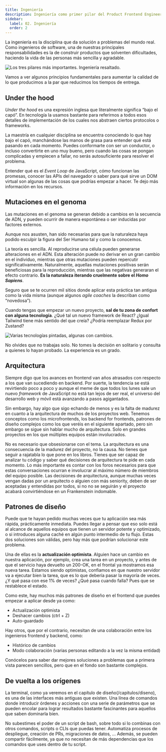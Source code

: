 ```yaml
---
title: Ingeniería
description: Ingeniería como primer pilar del Product Frontend Engineer
sidebar:
  label: 02. Ingeniería
  order: 2
---
```


La ingeniería es la disciplina que da solución a problemas del mundo real. Como ingenieros de software, una de nuestras principales responsabilidades es la de construir productos que solventen dificultades, haciendo la vida de las personas más sencilla y agradable.

<Image src={TechPillar} alt="Los tres pilares más importantes. Ingeniería resaltado." />

Vamos a ver algunos principios fundamentales para aumentar la calidad de lo que producimos a la par que reducimos los tiempos de entrega.

## Under the hood

_Under the hood_ es una expresión inglesa que literalmente significa “bajo el capó”. En tecnología la usamos bastante para referirnos a todos esos detalles de implementación de los cuales nos abstraen ciertos protocolos o frameworks.

La maestría en cualquier disciplina se encuentra conociendo lo que hay bajo el capó, manchándose las manos de grasa para entender qué está pasando en cada momento. Puedes conformarte con ser un conductor, o incluso convertirte en uno muy bueno, pero cuando las cosas se pongan complicadas y empiecen a fallar, no serás autosuficiente para resolver el problema.

Entender qué es el _Event Loop_ de JavaScript, cómo funcionan las promesas, conocer las APIs del navegador o saber para qué sirve un DOM virtual son algunas de las cosas que podrías empezar a hacer. Te dejo más información en los recursos.

## Mutaciones en el genoma

Las mutaciones en el genoma se generan debido a cambios en la secuencia de ADN, y pueden ocurrir de manera espontánea o ser inducidas por factores externos.

Aunque nos asusten, han sido necesarias para que la naturaleza haya podido esculpir la figura del Ser Humano tal y como la conocemos.

La teoría es sencilla. Al reproducirse una célula pueden generarse alteraciones en el ADN. Esta alteración puede no derivar en un gran cambio en el individuo, mientras que otras mutaciones pueden repercutir significativamente. Naturalmente, aquellas mutaciones positivas serán beneficiosas para la reproducción, mientras que las negativas generaran el efecto contrario. **Es la naturaleza iterando cruelmente sobre el _Homo Sapiens_**.

Seguro que se te ocurren mil sitios donde aplicar esta práctica tan antigua como la vida misma (aunque algunos _agile coaches_ la describan como “novedosa”).

Cuando tengas que empezar un nuevo proyecto, **sal de tu zona de confort con alguna tecnología**. ¿Qué tal un nuevo framework de React? ¿Igual Tailwind tiene más sentido del que creía? ¿Podría reemplazar Redux por Zustand?

<Image src={Mutations} alt="Varias tecnologías pintadas, algunas con cambios." />

No olvides que no trabajas solo. No tomes la decisión en solitario y consulta a quienes lo hayan probado. La experiencia es un grado.

## Arquitectura

Siempre digo que los avances en frontend van años atrasados con respecto a los que van sucediendo en backend. Por suerte, la tendencia se está revirtiendo poco a poco y aunque el meme de que todos los lunes sale un nuevo _framework_ de JavaScript no está tan lejos de ser real, el universo del desarrollo web y móvil está avanzando a pasos agigantados.

Sin embargo, hay algo que sigo echando de menos y es la falta de madurez en cuanto a la arquitectura de muchos de los proyectos web. Tenemos conceptos como los microfrontends, los backend for frontends, patrones de diseño complejos como los que veréis en el siguiente apartado, pero sin embargo se sigue sin hablar mucho de arquitectura. Solo en grandes proyectos en los que múltiples equipos están involucrados.

No es necesario que obsesionarse con el tema. La arquitectura es una consecuencia de la madurez del proyecto, no la causa. No tienes que seguir a rajatabla lo que pone en los libros. Tienes que ser capaz de analizar tu código y saber qué decisiones de arquitectura te pide en cada momento. Lo más importante es contar con los foros necesarios para que estas conversaciones ocurran e involucrar al máximo número de miembros del equipo posible. Las decisiones de arquitectura, aunque muchas veces vengan dadas por un arquitecto o alguien con más seniority, deben de ser aceptadas y entendidas por todos, si no no se seguirán y el proyecto acabará convirtiéndose en un Frankenstein indomable.

## Patrones de diseño

Puede que te hayan pedido muchas veces que tu aplicación sea más rápida, prácticamente inmediata. Puedes llegar a pensar que eso solo está al alcance de aquellos equipos que tienen un servidor potente y optimizado, o si introduces alguna caché en algún punto intermedio de tu flujo. Estas dos soluciones son válidas, pero hay más que podrían solucionar este problema.

Una de ellas es la **actualización optimista**. Alguien hace un cambio en nuestra aplicación, por ejemplo, crea una tarea en un proyecto, y antes de que el servicio haya devuelto un 200-OK, en el frontal ya mostramos esa nueva tarea. Estamos siendo optimistas, confiamos en que nuestro servidor va a ejecutar bien la tarea, que es lo que debería pasar la mayoría de veces. ¿Y qué pasa con ese 1% de veces? ¿Qué pasa cuando falla? Pues que se restablece el estado.

Como este, hay muchos más patrones de diseño en el frontend que puedes empezar a aplicar desde ya como:

- Actualización optimista
- Deshacer cambios (ctrl + Z)
- Auto-guardado

Hay otros, que por el contrario, necesitan de una colaboración entre los ingenieros frontend y backend, como:

- Histórico de cambios
- Modo colaboración (varias personas editando a la vez la misma entidad)

Conócelos para saber dar mejores soluciones a problemas que a primera vista parecen sencillos, pero que en el fondo son bastante complejos.

## De vuelta a los orígenes

La terminal, como ya veremos en el capítulo de diseño(/capitulos/diseno), es una de las interfaces más antiguas que existen. Una línea de comandos donde introducir órdenes y acciones con una serie de parámetros que se pueden encolar para lograr resultados bastante fascinantes para aquellos que saben dominarla bien.

No subestimes el poder de un script de bash, sobre todo si lo combinas con otros comandos, scripts o CLIs que puedas tener. Automatiza procesos de despliegue, creación de PRs, migraciones de datos, … Además, se pueden compartir fácilmente, ya que no necesitan de más dependencias que los comandos que uses dentro de tu script.
